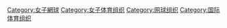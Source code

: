 [[Category:女子網球|Category:女子網球]]
[[Category:女子体育组织|Category:女子体育组织]]
[[Category:网球组织|Category:网球组织]]
[[Category:国际体育组织|Category:国际体育组织]]